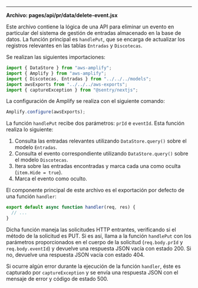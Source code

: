 

---
**Archivo: pages/api/pr/data/delete-event.jsx**

Este archivo contiene la lógica de una API para eliminar un evento en particular del sistema de gestión de entradas almacenado en la base de datos. La función principal es `handlePut`, que se encarga de actualizar los registros relevantes en las tablas `Entradas` y `Discotecas`.

Se realizan las siguientes importaciones:
```javascript
import { DataStore } from "aws-amplify";
import { Amplify } from "aws-amplify";
import { Discotecas, Entradas } from "../../../models";
import awsExports from "../../../aws-exports";
import { captureException } from "@sentry/nextjs";
```

La configuración de Amplify se realiza con el siguiente comando:
```javascript
Amplify.configure(awsExports);
```

La función `handlePut` recibe dos parámetros: `prId` e `eventId`. Esta función realiza lo siguiente:
1. Consulta las entradas relevantes utilizando `DataStore.query()` sobre el modelo `Entradas`.
2. Consulta el evento correspondiente utilizando `DataStore.query()` sobre el modelo `Discotecas`.
3. Itera sobre las entradas encontradas y marca cada una como oculta (`item.Hide = true`).
4. Marca el evento como oculto.

El componente principal de este archivo es el exportación por defecto de una función `handler`:
```javascript
export default async function handler(req, res) {
  // ...
}
```

Dicha función maneja las solicitudes HTTP entrantes, verificando si el método de la solicitud es PUT. Si es así, llama a la función `handlePut` con los parámetros proporcionados en el cuerpo de la solicitud (`req.body.prId` y `req.body.eventId`) y devuelve una respuesta JSON vacía con estado 200. Si no, devuelve una respuesta JSON vacía con estado 404.

Si ocurre algún error durante la ejecución de la función `handler`, éste es capturado por `captureException` y se envía una respuesta JSON con el mensaje de error y código de estado 500.